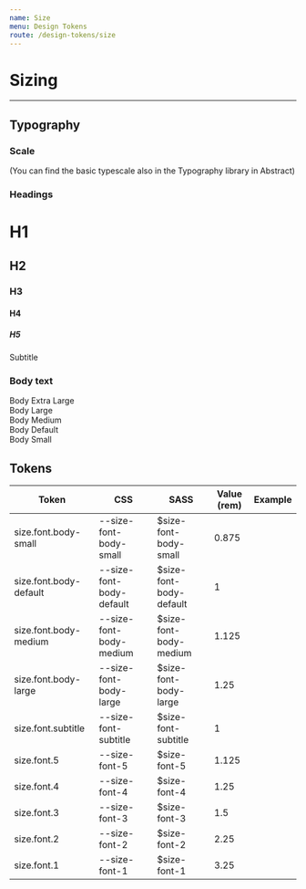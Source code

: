```yaml
---
name: Size
menu: Design Tokens
route: /design-tokens/size
---
```


# Sizing

---


## Typography

### Scale

(You can find the basic typescale also in the Typography library in Abstract)

### Headings


<Playground>
  <h1>H1</h1>
  <h2>H2</h2>
  <h3>H3</h3>
  <h4>H4</h4>
  <h5>H5</h5>
  <div className="subtitle">Subtitle</div>
</Playground>

### Body text

<Playground>
  <div className="text-xl">Body Extra Large</div>
  <div className="text-lg">Body Large</div>
  <div className="text-md">Body Medium</div>
  <div className="text-body">Body Default</div>
  <div className="text-sm">Body Small</div>
</Playground>

## Tokens

Token                           | CSS                                     | SASS                                    | Value (rem)                    | Example                                                       |
--------------------------------| ----------------------------------------| ----------------------------------------| ------------------------------ | ------------------------------------------------------------- |
size.font.body-small            | --size-font-body-small                  | $size-font-body-small                   | 0.875                          | <Text size="0.875rem" />                                      |
size.font.body-default          | --size-font-body-default                | $size-font-body-default                 | 1                              | <Text size="1rem" />                                          |
size.font.body-medium           | --size-font-body-medium                 | $size-font-body-medium                  | 1.125                          | <Text size="1.125rem" />                                      |
size.font.body-large            | --size-font-body-large                  | $size-font-body-large                   | 1.25                           | <Text size="1.25rem" />                                       |
size.font.subtitle              | --size-font-subtitle                    | $size-font-subtitle                     | 1                              | <Text size="1rem" />                                          |
size.font.5                     | --size-font-5                           | $size-font-5                            | 1.125                          | <Text size="1.125rem" />                                      |
size.font.4                     | --size-font-4                           | $size-font-4                            | 1.25                           | <Text size="1.25rem" />                                       |
size.font.3                     | --size-font-3                           | $size-font-3                            | 1.5                            | <Text size="1.5rem" />                                        |
size.font.2                     | --size-font-2                           | $size-font-2                            | 2.25                           | <Text size="2.25rem" />                                       |
size.font.1                     | --size-font-1                           | $size-font-1                            | 3.25                           | <Text size="3.25rem" />                                       |
